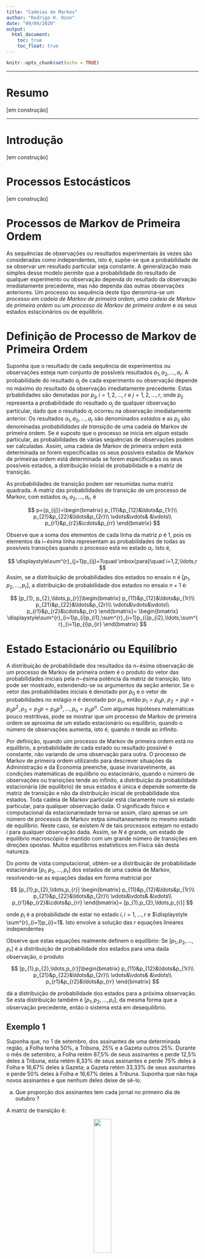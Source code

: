```yaml
---
title: "Cadeias de Markov"
author: "Rodrigo H. Ozon"
date: "09/09/2020"
output:
  html_document:
    toc: true
    toc_float: true
---
```


```r
knitr::opts_chunk$set(echo = TRUE)
```

***

# Resumo


[em construção]

***

# Introdução

[em construção]

# Processos Estocásticos

[em construção]


#  Processos de Markov de Primeira Ordem

As sequências de observações ou resultados experimentais às vezes são consideradas como independentes, isto é, supõe-se que a probabilidade de se observar um resultado particular seja constante. A generalização mais simples desse modelo permite que a probabilidade do resultado de qualquer experimento ou observação dependa do resultado da observação imediatamente precedente, mas não dependa das outras observações anteriores. Um processo ou sequência deste tipo denomina-se um _processo em cadeia de Markov de primeira ordem, uma cadeia de Markov de primeira ordem_ ou um _processo de Markov de primeira ordem_ e os seus estados estacionários ou de equilíbrio.

# Definição de Processo de Markov de Primeira Ordem

Suponha que o resultado de cada sequência de experimentos ou observações esteja num conjunto de possíveis resultados $a_{1},a_{2},\ldots,a_{r}$. A probabilidade do resultado $a_{j}$ de cada experimento ou observação depende no máximo do resultado da observação imediatamente precedente. Estas prbabilidades são denotadas por $p_{ij},i=1,2,\ldots,r$ e $j=1,2,\ldots,r$, onde $p_{ij}$ representa a probabilidade do resultado $a_{j}$ de qualquer observação particular, dado que o resultado $a_{i}$ ocorreu na observação imediatamente anterior. Os resultados $a_{1},a_{2},\ldots,a_{r}$ são denominados _estados_ e as $p_{ij}$ são denominadas _probabilidades de transição_ de uma cadeia de Markov de primeira ordem. Se é suposto que o processo se inicia em algum estado particular, as probabilidades de várias sequências de observações podem ser calculadas. Assim, uma cadeia de Markov de primeira ordem está determinada se forem especificadas os seus possíveis estados de Markov de primeiraa ordem está determinada se forem especificadas os seus possíveis estados, a distribuição inicial de probabilidade e a matriz de transição.


As probabilidades de transição podem ser resumidas numa matriz quadrada. A matriz das probabilidades de transição de um processo de Markov, com estados $a_{1},a_{2},\ldots,a_{r},$ é 

$$
p={p_{ij}}=\begin{bmatrix}
           p_{11}&p_{12}&\ldots&p_{1r}\\
           p_{21}&p_{22}&\ldots&p_{2r}\\
           \vdots&\vdots& &\vdots\\
           p_{r1}&p_{r2}&\cdots&p_{rr}
\end{bmatrix}
$$


Observe que a soma dos elementos de cada linha da matriz $p$ é 1, pois os elementos da $i-$ésima linha representam as probabilidades de todas as possíveis transições quando o processo está no estado $a_{i}$. Isto é,

$$
\displaystyle\sum^{r}_{j=1}p_{ij}=1\quad \mbox{para}\quad  i=1,2,\ldots,r
$$
Assim, se a distribuição de probabilidades dos estados no ensaio $n$ é $[p_{1},p_{2},\ldots,p_{r}]$, a distribuição de probabilidade dos estados no ensaio $n+1$ é:

$$
[p_{1}, p_{2},\ldots,p_{r}]\begin{bmatrix}
p_{11}&p_{12}&\ldots&p_{1r}\\
p_{21}&p_{22}&\ldots&p_{2r}\\
\vdots&\vdots&\vdots\\
p_{r1}&p_{r2}&\cdots&p_{rr}
\end{bmatrix}=
\begin{bmatrix}
\displaystyle\sum^{r}_{i=1}p_{i}p_{i1},\sum^{r}_{i=1}p_{i}p_{i2},\ldots,\sum^{r}_{i=1}p_{i}p_{ir}
\end{bmatrix}
$$


# Estado Estacionário ou Equilíbrio

A distribuição de probabilidade dos resultados da $n-$ésima observação de um processo de Markov de primeira ordem é o produto do vetor das probabilidades iniciais pela $n-$ésima potência da matriz de transição. Isto pode ser mostrado, estendendo-se os argumentos da seção anterior. Se o vetor das probabilidades iniciais é denotado por $p_{0}$ e o vetor de probabilidades no estágio $n$ é denotado por $p_{n}$, então $p_{1}=p_{0}p,\,\,p_{2}=p_{1}p=p_{0}p^{2},\,p_{3}=p_{2}p=p_{0}p^{3},\ldots,p_{n}=p_{0}p^{n}$. Com algumas hipóteses matemáticas pouco restritivas, pode se mostrar que um processo de Markov de primeira ordem se aproxima de um estado estacionário ou equilíbrio, quando o número de observações aumenta, isto é, quando $n$ tende ao infinito.

Por definição, quando uim processo de Markov de primeira ordem está no equilíbrio, a probabilidade de cada estado ou resultado possível é constante, não variando de uma observação para outra. O processo de Markov de primeira ordem utilizando para descrever situações da Administração e da Economia preenche, quase invariavelmente, as condições matemáticas de equilíbrio ou estacionário, quando o número de observações ou transições tende ao infinito, a distribuição da probabilidade estacionária (de equilíbrio) de seus estados é única e depende somente da matriz de transição e não da distribuição inicial de probabilidade dos estados. Toda cadeia de Markov particular está claramente num só estado particular, para qualquer observação dada. O significado físico e computacional da estacionariedade torna-se assim, claro apenas se um número de processos de Markov estpa simultaneamente no mesmo estado de equilíbrio. Neste caso, se existem $N$ de tais processos estejam no estado $i$ para qualquer observação dada. Assim, se $N$ é grande, um estado de equilíbrio macroscópio é mantido com um grande número de transições em direções opostas. Muitos equilíbrios estatísticos em Física são desta natureza.

Do ponto de vista computacional, obtém-se a distribuição de probabilidade estacionária $[p_{1},p_{2},\ldots,p_{r}]$ dos estados de uma cadeia de Markov, resolvendo-se as equações dadas em forma matricial por

$$
[p_{1},p_{2},\ldots,p_{r}]
\begin{bmatrix} 
p_{11}&p_{12}&\ldots&p_{1r}\\
p_{21}&p_{22}&\ldots&p_{2r}\\
\vdots&\vdots&      &\vdots\\
p_{r1}&p_{r2}&\cdots&p_{rr}
\end{bmatrix}=
[p_{1},p_{2},\ldots,p_{r}]
$$

onde $p_{i}$ é a probabilidade de estar no estado $i,i=1,\ldots,r$ e $\displaystyle \sum^{r}_{i=1}p_{i}=1$. Isto envolve a solução das $r$ equações lineares independentes

\begin{align}
\displaystyle\sum^{r}_{i=1}p_{i}p_{ij}&=p_{j}\quad\mbox{para}\quad j=1,2,\ldots,r\,\,(r-1\,\,\mbox{das quais são independentes})\\

\displaystyle\sum^{r}_{i=1}p_{i}&=1
\end{align}

Observe que estas equações realmente definem o equilíbrio: Se $[p_{1},p_{2},\ldots,p_{r}]$ é a distribuição de probabilidade dos estados para uma dada observação, o produto

$$
[p_{1},p_{2},\ldots,p_{r}]\begin{bmatrix}
p_{11}&p_{12}&\ldots&p_{1r}\\
p_{21}&p_{22}&\ldots&p_{2r}\\
\vdots&\vdots& &\vdots\\
p_{r1}&p_{r2}&\ldots&p_{rr}
\end{bmatrix}
$$

dá a distribuição de probabilidade dos estados para a próxima observação. Se esta distribuição também é $[p_{1},p_{2},\ldots,p_{r}]$, da mesma forma que a observação precedente, então o sistema está em desequilíbrio.

## Exemplo 1

Suponha que, no 1 de setembro, dos assinantes de uma determinada região, a Folha tenha 50%, a Tribuna, 25% e a Gazeta outros 25%. Durante o mês de setembro, a Folha retém 87,5% de seus assinantes e perde 12,5% deles à Tribuna, esta retém 8,33% de seus assinantes e perde 75% deles à Folha e 16,67% deles à Gazeta; a Gazeta retém 33,33% de seus assinantes e perde 50% deles à Folha e 16,67% deles à Tribuna. Suponha que não haja novos assinantes e que nenhum deles deixe de sê-lo.

a) Que proporção dos assinantes tem cada jornal no primeiro dia de outubro ?

A matriz de transição é:

<center>
![](C:/Users/rodri/Desktop/AnaliseConjunta/selecaodeprodutosnor/matriztransicao.png){ width=30% }
</center>

multiplicando a matriz linha no estado inicial (1 de setembro, $t_{0}$) pela matriz de transição exposta acima

<center>
![](C:/Users/rodri/Desktop/AnaliseConjunta/selecaodeprodutosnor/questaoa.png){ width=50% }

</center>

selecionando as três colunas com o mouse no Excel e inserindo a fórmula =MATRIZ.MULT() escolhendo a matriz de estados iniciais seguido de ponto e vírgula e selecionando a matriz de transição e apertando as teclas conjuntamente CTRL+SHIFT+ENTER obtemos o seguinte resultado

<center>
![](C:/Users/rodri/Desktop/AnaliseConjunta/selecaodeprodutosnor/questaoaa.png){ width=50% }

</center>

Vemos que no dia 1 de outubro (mês subsequente ao de setembro, ou $t+1$), a Folha tem 75%, a Tribuna tem 13%, e a Gazeta tem 13% dos assinantes.

b) Se o mesmo modelo de ganhos e perdas continua em cada mês, que proporção dos assinantes terá cada jornal no dia 1 de novembro ?

Utilizando os valores encontrados pela multiplicação da matriz de estados iniciais pela matriz de transição ($t+1$), simplesmente obtemos os valores para o 1 de novembro 
<center>
![](C:/Users/rodri/Desktop/AnaliseConjunta/selecaodeprodutosnor/matriztmais1.png){ width=50% }

</center>

Então no período $t+1$, ou seja, no dia 1 de novembro, a Folha tem 81,25%, a Tribuna tem 12,5% e a Gazeta tem 6,25% dos assinantes.

c) Se o mesmo modelo de ganhos e perdas contínuas em cada mês, que proporção dos assinantes terá cada jornal depois de um longo período (isto é, no equilíbrio) ?


<center>
![](C:/Users/rodri/Desktop/AnaliseConjunta/selecaodeprodutosnor/matriznesima.png){ width=50% }

</center>

O resultado da multiplicação da matriz de probabilidades futuras (lado direito) pela matriz de transição 

\begin{align}
p_{1}87,5\%+p_{2}75\%+p_{3}50\%&=p_{1}\\
p_{1}12,5\%+p_{2}8,33\%+p_{3}16,67\%&=p_{2}\\
p_{2}16,67\%+p_{3}33,33\%&=p_{3}\\
p_{1}+p_{2}+p_{3}&=1
\end{align}


Transformando essas equações pela multiplicação da primeira por 8, a segunda por 24 e a terceira por 6:

\begin{align}   
-p_{1}+6p_{2}+4p_{3}&=0\\
3p_{1}-22p_{2}+4p_{3}&=0\\
p_{2}-4p_{3}=0\\
p_{1}+p_{2}+p_{3}=1
\end{align}

Então resolvendo a primeira, a terceira e a quarta equações simultaneamente^[sistema de equações lineares] (quaisquer três das quatro equações são independentes),

$$
\begin{bmatrix}
-p_1+6p_2+4p_3=0\\ p_2-4p_3=0\\ p_1+p_2+p_3=1
\end{bmatrix}
$$
Substituindo $p_{2}=4p_{3}$

$$
\begin{bmatrix}
-p_1+6\cdot \:4p_3+4p_3=0\\
p_1+4p_3+p_3=1
\end{bmatrix}
$$
simplificando temos

$$
\begin{bmatrix}
-p_1+28p_3=0\\
p_1+5p_3=1
\end{bmatrix}
$$
isolando $\:p_1\:\mathrm{de}\:-p_1+28p_3=0:\quad p_1=28p_3$ e substituindo $p_1=28p_3$

$$
\begin{bmatrix}
28p_3+5p_3=1
\end{bmatrix}
$$
simplificando

$$
\begin{bmatrix}33p_3=1\end{bmatrix}
$$

Isolando $p_3\:\mathrm{de}\:33p_3=1:\quad p_3=\frac{1}{33}$ para $p_1=28p_3$ substituindo $p_3=\frac{1}{33}$ 

$$
p_1=28\cdot \frac{1}{33}=\frac{28}{33}
$$
Para $p_2=4p_3$ substituindo $p_1=\frac{28}{33},\:p_3=\frac{1}{33}$

$$
p_2=4\cdot \frac{1}{33}=\frac{4}{33}
$$
As soluções para o sistema de equações são:

$$
p_1=\frac{28}{33},\:p_3=\frac{1}{33},\:p_2=\frac{4}{33}
$$
Então concluímos que após um longo período, a Folha terá 84,85%, a Tribuna 12,12% e a Gazeta 3,03% dos assinantes.

## Exemplo 2

Todos os anos, 5% dos residentes de uma cidade muda-se para os subúrbios e 2% da população dos subúrbios muda-se para a cidade. Admitindo que o número total de pessoas da comunidade permaneça constante, determine a proporção, a longo prazo, dos residentes da cidade e dos subúrbios.

A matriz de transição é

<center>
![](C:/Users/rodri/Desktop/AnaliseConjunta/selecaodeprodutosnor/ex2.png){ width=50% }

</center>

Então ao multiplicarmos a matriz de probabilidades pela matriz de transição, obtemos:

\begin{align}
95\%p_{1}+2%p_{2}&=p_{1}\\
5\%p_{1}+98%p_{2}&=p_{2}\\
p_{1}+p_{2}=1
\end{align}

Multiplicando as duas primeiras equações por 100,

\begin{align}   
-5p_{1}+2p_{2}=0\\
5p_{1}-2p_{2}=0\\
p_{1}+p_{2}=1
\end{align}

Resolvendo-se a primeira e a terceira equações simultaneamente (quaisquer duas das três equações são independentes),

$$
\begin{bmatrix}
-5p_1+2p_2=0\\ 
p_1+p_2=1
\end{bmatrix}
$$

Isolamos $p_1\:\mathrm{de}\:-5p_1+2p_2=0:\quad p_1=\frac{2p_2}{5}$ e substituimos $p_1=\frac{2p_2}{5}$

$$
\begin{bmatrix}
\frac{2p_2}{5}+p_2=1
\end{bmatrix}
$$
simplificando

$$
\begin{bmatrix}
\frac{7p_2}{5}=1
\end{bmatrix}
$$
Isolando $p_2\:\mathrm{de}\:\frac{7p_2}{5}=1:\quad p_2=\frac{5}{7}$

Para $p_1=\frac{2p_2}{5}$

$$
p_1=\frac{2\cdot \frac{5}{7}}{5}
$$

$$
\frac{2\cdot \frac{5}{7}}{5}=\frac{2}{7}
$$

$$
p_1=\frac{2}{7}
$$

Então, as soluções para o sistema de equações são:

$$
p_1=\frac{2}{7}\Rightarrow 28,57\%,\:p_2=\frac{5}{7}\Rightarrow 71,43\%
$$
Então, eventualmente, 28,57% da população serão residentes da cidade e 71,43% serão residentes dos subúrbios. Observe que neste estado de equilíbrio, a cada ano 50% de 28,57%= 14,28% da população muda-se dos subúrbios para a cidade -- os números de residentes das cidades e suburbanos são, assim, invariáveis ou estáveis. 

## Exemplo 3

Um corretor está estudando o movimento de preço de várias ações no mercado e está particularmente interessado numa companhia de equipamentos agrícolas. Ele observou que se estas ações têm uma alta num determinado dia, então, no dia seguinte elas tem uma chance de 50:50 de ter uma alta de novo, uma chance de 1/3 (33,33%) de permanecer com o mesmo preço e uma chance de 1/6 (16,66%) de subir. Que proporção do tempo (a longo prazo) as ações sobem, permanecem iguais e baixam de preço ?

A matriz de transição é definida por:

<center>
![](C:/Users/rodri/Desktop/AnaliseConjunta/selecaodeprodutosnor/matriztranscorretor.png){ width=30% }

</center>

Como vimos nos exercícios anteriores, as probabilidades de equilíbrio são dadas por

\begin{align}
50\%p_{1}+33\%p_{2}+17\%p_{3}&=p_{1}\\
33\%p_{1}+33\%p_{2}+33\%p_{3}&=p_{2}\\
17\%p_{1}+33\%p_{2}+50\%p_{3}&=p_{3}\\
p_{1}+p_{2}+p_{3}&=1
\end{align}


que é o mesmo que

\begin{align}
\frac{1}{2}p_{1}+\frac{1}{3}p_{2}+\frac{1}{6}p_{3}&=p_{1}\\
\frac{1}{3}p_{1}+\frac{1}{3}p_{2}+\frac{1}{3}p_{3}&=p_{2}\\
\frac{1}{6}p_{1}+\frac{1}{3}p_{2}+\frac{1}{2}p_{3}&=p_{3}\\
p_{1}+p_{2}+p_{3}&=1
\end{align}

Multiplicando a primeira equação por 6, a segunda por 2 e a terceira equação por 6, temos:

\begin{align}   
-3p_{1}+2p_{2}+p_{3}&=0\\
p_{1}-2p_{2}+p_{3}&=0\\
p_{1}+2p_{2}-3p_{3}&=0\\
p_{1}+p_{2}+p_{3}&=1
\end{align}

Resolvendo-se a segunda, a terceira e a quarta equações simultaneamente (quaisquer três das quatro equações são independentes),

$$
\begin{bmatrix}
p_1-2p_2+p_3=0\\
p_1+2p_2-3p_3=0\\ 
p_1+p_2+p_3=1
\end{bmatrix}
$$
Isolando $p_1\:\mathrm{de}\:p_1-2p_2+p_3=0:\quad p_1=-p_3+2p_2$ e substituindo $p_1=-p_3+2p_2$

$$
\begin{bmatrix}
-p_3+2p_2+2p_2-3p_3=0\\
-p_3+2p_2+p_2+p_3=1
\end{bmatrix}
$$

e simplificando

$$
\begin{bmatrix}
4p_2-4p_3=0\\
3p_2=1
\end{bmatrix}
$$
Isolando $p_2\:\mathrm{de}\:3p_2=1:\quad p_2=\frac{1}{3}$ e substituindo $p_2=\frac{1}{3}$

$$
\begin{bmatrix}
4\cdot \frac{1}{3}-4p_3=0
\end{bmatrix}
$$
Simplificando

$$
\begin{bmatrix}
\frac{4}{3}-4p_3=0
\end{bmatrix}
$$

Isolando $p_3\:\mathrm{de}\:\frac{4}{3}-4p_3=0:\quad p_3=\frac{1}{3}$ 

$$
\frac{4}{3}-4p_3=0
$$


Subtrair $\frac{4}{3}$ de ambos os lados

$$
\frac{4}{3}-4p_3-\frac{4}{3}=0-\frac{4}{3}
$$

e simplificando

$$
-4p_3=-\frac{4}{3}
$$
Dividimos ambos os lados por -4:

$$
\frac{-4p_3}{-4}=\frac{-\frac{4}{3}}{-4}
$$

e simplificando

$$
p_3=\frac{1}{3}
$$

e para $p_1=-p_3+2p_2$ e substituindo $p_3=\frac{1}{3},\:p_2=\frac{1}{3}$ 

$$
p_1=-\frac{1}{3}+2\cdot \frac{1}{3}
$$

$$
-\frac{1}{3}+2\cdot \frac{1}{3}=\frac{1}{3}
$$

$$
p_1=\frac{1}{3}
$$

Então as soluções para o sistema de equações lineares são:

$$
p_1=\frac{1}{3},\:p_3=\frac{1}{3},\:p_2=\frac{1}{3}
$$

Conforme o processo de Markov, podemos projetar que a longo prazo, 33,33% das ações sobem, outros 33,33% se mantém e outros 33,33% baixam de preço.










***

# Referências

Weber, J.,E. **Matemática para Economia e Administração**. 2a ed. Harbra, São Paulo, 1986.

















